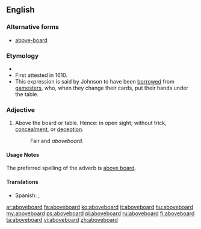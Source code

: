 ==English==

===Alternative forms===
* [[above-board]]

===Etymology===
* {{compound|above|board}}
* First attested in 1610.
* This expression is said by Johnson to have been [[borrowed]] from [[gamesters]], who, when they change their cards, put their hands under the table.

===Adjective===
{{en-adj|-}}

# Above the board or table.  Hence: in open sight; without trick, [[concealment]], or [[deception]].
#: Fair and ''aboveboard''.

====Usage Notes====
The preferred spelling of the adverb is [[above board]].

====Translations====
{{trans-top|legitimate}}
* Spanish: {{t|es|legítimo}}, {{t|es|sincero}}
{{trans-mid}}
{{trans-bottom}}

[[ar:aboveboard]]
[[fa:aboveboard]]
[[ko:aboveboard]]
[[it:aboveboard]]
[[hu:aboveboard]]
[[my:aboveboard]]
[[ps:aboveboard]]
[[pl:aboveboard]]
[[ru:aboveboard]]
[[fi:aboveboard]]
[[ta:aboveboard]]
[[vi:aboveboard]]
[[zh:aboveboard]]